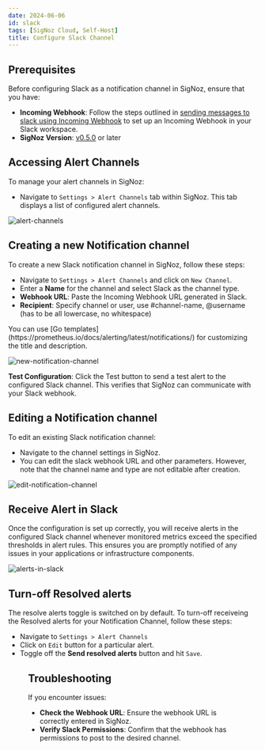 ```yaml
---
date: 2024-06-06
id: slack
tags: [SigNoz Cloud, Self-Host]
title: Configure Slack Channel
---
```


## Prerequisites
Before configuring Slack as a notification channel in SigNoz, ensure that you have:
- **Incoming Webhook**: Follow the steps outlined in [sending messages to slack using Incoming Webhook](https://api.slack.com/messaging/webhooks) to set up an Incoming Webhook in your Slack workspace.
- **SigNoz Version**: [v0.5.0](https://github.com/SigNoz/signoz/releases/tag/v0.5.0) or later

## Accessing Alert Channels

To manage your alert channels in SigNoz:

- Navigate to `Settings > Alert Channels` tab within SigNoz. This tab displays a list of configured alert channels.

![alert-channels](/img/docs/alert-channels.webp)

## Creating a new Notification channel

To create a new Slack notification channel in SigNoz, follow these steps:

- Navigate to `Settings > Alert Channels` and click on `New Channel`.
- Enter a **Name** for the channel and select Slack as the channel type.
- **Webhook URL**: Paste the Incoming Webhook URL generated in Slack.
- **Recipient**: Specify channel or user, use #channel-name, @username (has to be all lowercase, no whitespace)

<Admonition>
You can use [Go templates](https://prometheus.io/docs/alerting/latest/notifications/) for customizing the title and description.
</Admonition>

![new-notification-channel](/img/docs/new-notification-channel.webp)

**Test Configuration**: 
Click the Test button to send a test alert to the configured Slack channel. This verifies that SigNoz can communicate with your Slack webhook.

## Editing a Notification channel

To edit an existing Slack notification channel:
- Navigate to the channel settings in SigNoz.
- You can edit the slack webhook URL and other parameters. However, note that the channel name and type are not editable after creation.

![edit-notification-channel](/img/docs/edit-notification-channel.webp)


## Receive Alert in Slack

Once the configuration is set up correctly, you will receive alerts in the configured Slack channel whenever monitored metrics exceed the specified thresholds in alert rules. This ensures you are promptly notified of any issues in your applications or infrastructure components.

![alerts-in-slack](/img/docs/alerts-in-slack.webp)

## Turn-off Resolved alerts

The resolve alerts toggle is switched on by default. To turn-off receiveing the Resolved alerts for your Notification Channel, follow these steps:
- Navigate to `Settings > Alert Channels` 
- Click on `Edit` button for a particular alert.
- Toggle off the **Send resolved alerts** button and hit `Save`.

<Figure src="/img/docs/alerts/resolved-alerts.webp" alt="Turn off receiveing resolved alerts notifications." caption="Turn off receiveing resolved alerts notifications." />


## Troubleshooting
If you encounter issues:

- **Check the Webhook URL**: Ensure the webhook URL is correctly entered in SigNoz.
- **Verify Slack Permissions**: Confirm that the webhook has permissions to post to the desired channel.